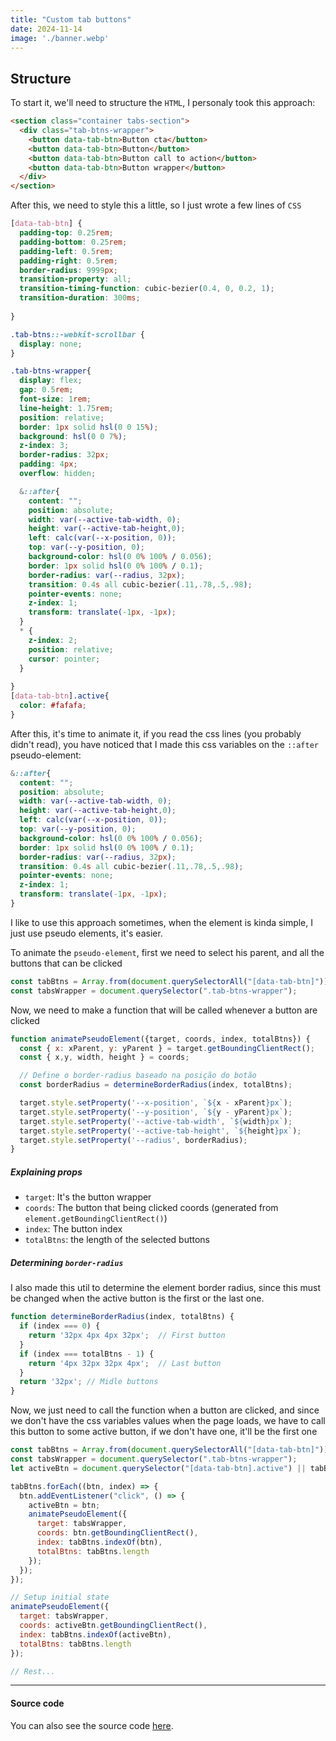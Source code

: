 ```yaml
---
title: "Custom tab buttons"
date: 2024-11-14
image: './banner.webp'
---
```



<CustomTabButtons />

## Structure

To start it, we'll need to structure the `HTML`, I personaly took this approach:

```html title=index.html
<section class="container tabs-section">
  <div class="tab-btns-wrapper">
    <button data-tab-btn>Button cta</button>
    <button data-tab-btn>Button</button>
    <button data-tab-btn>Button call to action</button>
    <button data-tab-btn>Button wrapper</button>
  </div>
</section>
```

After this, we need to style this a little, so I just wrote a few lines of `CSS`

```css title="style.css" collapse={31-43}
[data-tab-btn] {
  padding-top: 0.25rem;
  padding-bottom: 0.25rem; 
  padding-left: 0.5rem;
  padding-right: 0.5rem; 
  border-radius: 9999px; 
  transition-property: all;
  transition-timing-function: cubic-bezier(0.4, 0, 0.2, 1);
  transition-duration: 300ms;
  
}

.tab-btns::-webkit-scrollbar {
  display: none;
}

.tab-btns-wrapper{
  display: flex; 
  gap: 0.5rem; 
  font-size: 1rem; 
  line-height: 1.75rem; 
  position: relative;
  border: 1px solid hsl(0 0 15%);
  background: hsl(0 0 7%);
  z-index: 3;
  border-radius: 32px;
  padding: 4px;
  overflow: hidden;

  &::after{
    content: "";
    position: absolute;
    width: var(--active-tab-width, 0);
    height: var(--active-tab-height,0);
    left: calc(var(--x-position, 0));
    top: var(--y-position, 0);
    background-color: hsl(0 0% 100% / 0.056);
    border: 1px solid hsl(0 0% 100% / 0.1);
    border-radius: var(--radius, 32px);
    transition: 0.4s all cubic-bezier(.11,.78,.5,.98);
    pointer-events: none;
    z-index: 1;
    transform: translate(-1px, -1px);
  }
  * {
    z-index: 2;
    position: relative;
    cursor: pointer;
  }
 
}
[data-tab-btn].active{
  color: #fafafa;
}
```

After this, it's time to animate it, if you read the css lines (you probably didn't read), you have noticed that I made this css variables on the `::after` pseudo-element:

```css title="after pseudo element" {4-7, 10}
&::after{
  content: "";
  position: absolute;
  width: var(--active-tab-width, 0);
  height: var(--active-tab-height,0);
  left: calc(var(--x-position, 0));
  top: var(--y-position, 0);
  background-color: hsl(0 0% 100% / 0.056);
  border: 1px solid hsl(0 0% 100% / 0.1);
  border-radius: var(--radius, 32px);
  transition: 0.4s all cubic-bezier(.11,.78,.5,.98);
  pointer-events: none;
  z-index: 1;
  transform: translate(-1px, -1px);
}
```

I like to use this approach sometimes, when the element is kinda simple, I just use pseudo elements, it's easier.

To animate the `pseudo-element`, first we need to select his parent, and all the buttons that can be clicked

```js showLineNumbers={false}
const tabBtns = Array.from(document.querySelectorAll("[data-tab-btn]"));
const tabsWrapper = document.querySelector(".tab-btns-wrapper");
```

Now, we need to make a function that will be called whenever a button are clicked

```js title="animatePseudoElement()"
function animatePseudoElement({target, coords, index, totalBtns}) {
  const { x: xParent, y: yParent } = target.getBoundingClientRect();
  const { x,y, width, height } = coords;

  // Define o border-radius baseado na posição do botão
  const borderRadius = determineBorderRadius(index, totalBtns);

  target.style.setProperty('--x-position', `${x - xParent}px`);
  target.style.setProperty('--y-position', `${y - yParent}px`);
  target.style.setProperty('--active-tab-width', `${width}px`);
  target.style.setProperty('--active-tab-height', `${height}px`);
  target.style.setProperty('--radius', borderRadius);
}
```

##### Explaining props
- `target`: It's the button wrapper
- `coords`: The button that being clicked coords (generated from `element.getBoundingClientRect()`)
- `index`: The button index
- `totalBtns`: the length of the selected buttons


##### Determining `border-radius`

I also made this util to determine the element border radius, since this must be changed when the active button is the first or the last one.

```js title="determineBorderRadius()"
function determineBorderRadius(index, totalBtns) {
  if (index === 0) {
    return '32px 4px 4px 32px';  // First button
  }
  if (index === totalBtns - 1) {
    return '4px 32px 32px 4px';  // Last button
  }
  return '32px'; // Midle buttons
}
```

Now, we just need to call the function when a button are clicked, and since we don't have the css variables values when the page loads, we have to call this button to some active button, if we don't have one, it'll be the first one

```js title="final" add={3,5-15,17-23}
const tabBtns = Array.from(document.querySelectorAll("[data-tab-btn]"));
const tabsWrapper = document.querySelector(".tab-btns-wrapper");
let activeBtn = document.querySelector("[data-tab-btn].active") || tabBtns[0];

tabBtns.forEach((btn, index) => {
  btn.addEventListener("click", () => {
    activeBtn = btn;
    animatePseudoElement({
      target: tabsWrapper,
      coords: btn.getBoundingClientRect(), 
      index: tabBtns.indexOf(btn),
      totalBtns: tabBtns.length
    });
  });
});

// Setup initial state
animatePseudoElement({
  target: tabsWrapper,
  coords: activeBtn.getBoundingClientRect(), 
  index: tabBtns.indexOf(activeBtn),
  totalBtns: tabBtns.length
});

// Rest...
```

---

#### Source code

You can also see the source code [here](https://codepen.io/cristhianf/pen/poMYWgm).

